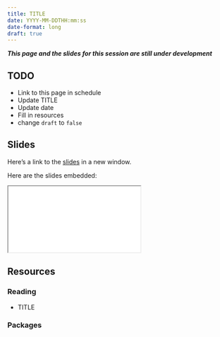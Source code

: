 ```yaml
---
title: TITLE
date: YYYY-MM-DDTHH:mm:ss
date-format: long
draft: true
---
```


***This page and the slides for this session are still under development***

## TODO

- Link to this page in schedule
- Update TITLE
- Update date
- Fill in resources
- change `draft` to `false`

## Slides

Here's a link to the [slides](/slides/02-functions/index.qmd){target="_blank"} in a new window. 

Here are the slides embedded:

<iframe class="slide-deck ar3x2" src="/slides/02-functions/index.html" title="02-functions slides">
</iframe>

## Resources

### Reading

- TITLE

  <LINK>


### Packages
